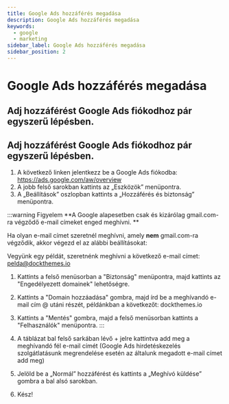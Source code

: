 ```yaml
---
title: Google Ads hozzáférés megadása
description: Google Ads hozzáférés megadása
keywords:
  - google
  - marketing
sidebar_label: Google Ads hozzáférés megadása
sidebar_position: 2
---
```



# <FontAwesomeIcon icon="fa-brands fa-google text-primary" /> Google Ads hozzáférés megadása

## Adj hozzáférést Google Ads fiókodhoz pár egyszerű lépésben.


## Adj hozzáférést Google Ads fiókodhoz pár egyszerű lépésben. 
1. A következő linken jelentkezz be a Google Ads fiókodba: https://ads.google.com/aw/overview
2. A jobb felső sarokban kattints az „Eszközök” menüpontra. 
3. A „Beállítások” oszlopban kattints a „Hozzáférés és biztonság” menüpontra.  

:::warning Figyelem
**A Google alapesetben csak és kizárólag gmail.com-ra végződő e-mail címeket enged meghívni. ** 

Ha olyan e-mail címet szeretnél meghívni, amely **nem** gmail.com-ra végződik, akkor végezd el az alábbi beállításokat:

Vegyünk egy példát, szeretnénk meghívni a következő e-mail címet: pelda@dockthemes.io

1. Kattints a felső menüsorban a "Biztonság" menüpontra, majd kattints az "Engedélyezett domainek" lehetőségre. 
2. Kattints a "Domain hozzáadása" gombra, majd írd be a meghívandó e-mail cím @ utáni részét, példánkban a következőt: dockthemes.io 
3. Kattints a "Mentés" gombra, majd a felső menüsorban kattints a "Felhasználók" menüpontra.
:::

4. A táblázat bal felső sarkában lévő + jelre kattintva add meg a meghívandó fél e-mail címét (Google Ads hirdetéskezelés szolgátlatásunk megrendelése esetén az általunk megadott e-mail címet add meg)
5. Jelöld be a „Normál” hozzáférést és kattints a „Meghívó küldése” gombra a bal alsó sarokban. 
6. Kész! <FontAwesomeIcon icon="fa-regular fa-face-smile-wink" />

